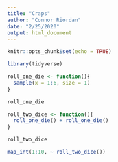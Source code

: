 ```yaml
---
title: "Craps"
author: "Connor Riordan"
date: "2/25/2020"
output: html_document
---
```


```r
knitr::opts_chunk$set(echo = TRUE)

library(tidyverse)
```

```r
roll_one_die <- function(){
  sample(x = 1:6, size = 1)
}

roll_one_die

roll_two_dice <- function(){
  roll_one_die() + roll_one_die()
}

roll_two_dice

```

```r
map_int(1:10, ~ roll_two_dice())


```